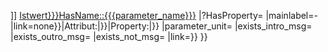 <includeonly>{{OslTemplate:LabProcess/Query/GenericParam/SubQuery
|process_step_name={{{process_step_name}}}
|parameter_name={{{parameter_name}}}
|type={{{type|Istwert}}}
|parameter_property={{#replace:{{#replace:{{#ask: [[-Has subobject::{{FULLPAGENAME}}{{#if: {{{process_step_name|}}}|/{{{process_step_name}}}|}}]] [[HasParameterType::{{{type|Istwert}}}]][[HasName::{{{parameter_name}}}]] |?HasProperty= |mainlabel=- |link=none}}|Attribut:|}}|Property:|}}
|parameter_unit={{{parameter_unit|}}}
|exists_intro_msg={{{exists_intro_msg|}}}
|exists_outro_msg={{{exists_outro_msg|}}}
|exists_not_msg={{{exists_not_msg|-Nicht angegeben-}}}
|link={{{link|{{OslTemplate:Helper/Strings/Yes}}}}}
}}</includeonly>
